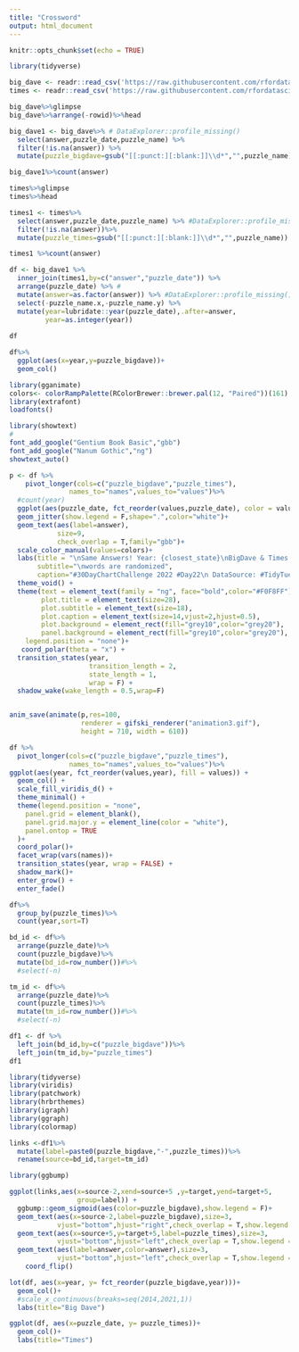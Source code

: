 ```yaml
---
title: "Crossword"
output: html_document
---
```


```r
knitr::opts_chunk$set(echo = TRUE)
```

```r
library(tidyverse)
```

```r
big_dave <- readr::read_csv('https://raw.githubusercontent.com/rfordatascience/tidytuesday/master/data/2022/2022-04-19/big_dave.csv')
times <- readr::read_csv('https://raw.githubusercontent.com/rfordatascience/tidytuesday/master/data/2022/2022-04-19/times.csv')

```

```r
big_dave%>%glimpse
big_dave%>%arrange(-rowid)%>%head
```

```r
big_dave1 <- big_dave%>% # DataExplorer::profile_missing()
  select(answer,puzzle_date,puzzle_name) %>%
  filter(!is.na(answer)) %>%
  mutate(puzzle_bigdave=gsub("[[:punct:][:blank:]]\\d*","",puzzle_name))
```

```r
big_dave1%>%count(answer)
```


```r
times%>%glimpse
times%>%head
```

```r
times1 <- times%>%
  select(answer,puzzle_date,puzzle_name) %>% #DataExplorer::profile_missing()
  filter(!is.na(answer))%>%
  mutate(puzzle_times=gsub("[[:punct:][:blank:]]\\d*","",puzzle_name))
```

```r
times1 %>%count(answer)
```


```r
df <- big_dave1 %>%
  inner_join(times1,by=c("answer","puzzle_date")) %>%
  arrange(puzzle_date) %>% # 
  mutate(answer=as.factor(answer)) %>% #DataExplorer::profile_missing()
  select(-puzzle_name.x,-puzzle_name.y) %>%
  mutate(year=lubridate::year(puzzle_date),.after=answer,
         year=as.integer(year))
 
df 
```

```r
df%>%
  ggplot(aes(x=year,y=puzzle_bigdave))+
  geom_col()
```

```r
library(gganimate)
colors<- colorRampPalette(RColorBrewer::brewer.pal(12, "Paired"))(161)
library(extrafont)
loadfonts()
```

```r
library(showtext)
# 
font_add_google("Gentium Book Basic","gbb")
font_add_google("Nanum Gothic","ng")
showtext_auto()
```


```r
p <- df %>%
    pivot_longer(cols=c("puzzle_bigdave","puzzle_times"),
               names_to="names",values_to="values")%>%
  #count(year)
  ggplot(aes(puzzle_date, fct_reorder(values,puzzle_date), color = values)) +
  geom_jitter(show.legend = F,shape=".",color="white")+
  geom_text(aes(label=answer),
            size=9,
            check_overlap = T,family="gbb")+
  scale_color_manual(values=colors)+
  labs(title = "\nSame Answers! Year: {closest_state}\nBigDave & Times puzzles\n",  
       subtitle="\nwords are randomized",
       caption="#30DayChartChallenge 2022 #Day22\n DataSource: #TidyTuesday week16 - Crossword \n DataViz: Federica Gazzelloni\n\n")+
  theme_void() +
  theme(text = element_text(family = "ng", face="bold",color="#F0F8FF"),
        plot.title = element_text(size=28),
        plot.subtitle = element_text(size=18),
        plot.caption = element_text(size=14,vjust=2,hjust=0.5),
        plot.background = element_rect(fill="grey10",color="grey20"),
        panel.background = element_rect(fill="grey10",color="grey20"),
    legend.position = "none")+
   coord_polar(theta = "x") +
  transition_states(year, 
                    transition_length = 2,
                    state_length = 1,
                    wrap = F) +
  shadow_wake(wake_length = 0.5,wrap=F)


anim_save(animate(p,res=100,
                  renderer = gifski_renderer("animation3.gif"),
                  height = 710, width = 610))
```




```r
df %>%
  pivot_longer(cols=c("puzzle_bigdave","puzzle_times"),
               names_to="names",values_to="values")%>%
ggplot(aes(year, fct_reorder(values,year), fill = values)) +
  geom_col() +
  scale_fill_viridis_d() +
  theme_minimal() +
  theme(legend.position = "none",
    panel.grid = element_blank(),
    panel.grid.major.y = element_line(color = "white"),
    panel.ontop = TRUE
  )+
  coord_polar()+
  facet_wrap(vars(names))+
  transition_states(year, wrap = FALSE) +
  shadow_mark()+
  enter_grow() +
  enter_fade()
```





```r
df%>%
  group_by(puzzle_times)%>%
  count(year,sort=T)
```

```r
bd_id <- df%>%
  arrange(puzzle_date)%>%
  count(puzzle_bigdave)%>%
  mutate(bd_id=row_number())#%>%
  #select(-n)

tm_id <- df%>%
  arrange(puzzle_date)%>%
  count(puzzle_times)%>%
  mutate(tm_id=row_number())#%>%
  #select(-n)

df1 <- df %>%
  left_join(bd_id,by=c("puzzle_bigdave"))%>%
  left_join(tm_id,by="puzzle_times")
df1
```
```r
library(tidyverse)
library(viridis)
library(patchwork)
library(hrbrthemes)
library(igraph)
library(ggraph)
library(colormap)
```





```r
links <-df1%>%
  mutate(label=paste0(puzzle_bigdave,"-",puzzle_times))%>%
  rename(source=bd_id,target=tm_id)
```


```r
library(ggbump)
```


```r
ggplot(links,aes(x=source-2,xend=source+5 ,y=target,yend=target+5,
                 group=label)) +
  ggbump::geom_sigmoid(aes(color=puzzle_bigdave),show.legend = F)+
  geom_text(aes(x=source-2,label=puzzle_bigdave),size=3,
            vjust="bottom",hjust="right",check_overlap = T,show.legend = F)+
  geom_text(aes(x=source+5,y=target+5,label=puzzle_times),size=3,
            vjust="bottom",hjust="left",check_overlap = T,show.legend = F)+
  geom_text(aes(label=answer,color=answer),size=3,
            vjust="bottom",hjust="left",check_overlap = T,show.legend = F)
    coord_flip()
```










```r
lot(df, aes(x=year, y= fct_reorder(puzzle_bigdave,year)))+
  geom_col()+
  #scale_x_continuous(breaks=seq(2014,2021,1))
  labs(title="Big Dave")

ggplot(df, aes(x=puzzle_date, y= puzzle_times))+
  geom_col()+
  labs(title="Times")
```

